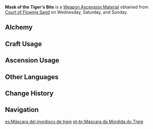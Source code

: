 {{Item Infobox
|id           = 114034
|image        = Item Mask of the Tiger's Bite.png
|type         = Weapon Ascension Materials
|invCategory  = Character Development Items
|group        = Oni Masks
|rarity       = 3
|description  = "Sumirezome Sangetsu Kogetsukan" depicts the fierce [[oni]] [[Chiyo|Torachiyo]] shattering the Shogun's naginata with a single bite, thus gaining the upper hand for a time. As such, masks that are based on him have finely crafted fangs.<br />In the denouement of this tale, the wounded oni fled into the forest, deathly afraid of showing himself even to the cold moonlight. The wind that whispers through the alleys and valleys can be said to resemble his quiet cries of agony, and so there is a poetic seasonal expression for this in Inazuma: "Torachiyo's Wind."
|day1         = Wednesday
|day2         = Saturday
|day3         = Sunday
|source1      = Court of Flowing Sand
|source2      = [[Crafting]]
|source3      = [[Parametric Transformer]]
}}
'''Mask of the Tiger's Bite''' is a [[Weapon Ascension Material]] obtained from [[Court of Flowing Sand]] on Wednesday, Saturday, and Sunday.

==Alchemy==
{{Recipe
|type = Crafting
|Mask of the Wicked Lieutenant = 3
|Mora = 125
|sort = Mask of the Wicked Lieutenant,Mora
}}

==Craft Usage==
{{Craft Usage}}

==Ascension Usage==
{{Ascension Usage}}

==Other Languages==
{{Other Languages
|en      = Mask of the Tiger's Bite
|zhs     = 今昔剧画之虎啮
|zhs_rm  = Jīnxī Jùhuà zhī Hǔ Niè
|zht     = 今昔劇畫之虎齧
|zht_rm  = Jīnxī Jùhuà zhī Hǔ Niè
|zh_tl   = Tiger's Bite of Dramatic Scenes of the Present and the Past
|ja      = 今昔劇画の虎牙
|ja_rm   = Konjaku Gekiga no Koga{{Assumed}}
|ja_tl   = Tiger Fang of the Past and Present Dramatic Picture
|ko      = 금석극화의 호교(虎噛)
|ko_rm   = Geumseokgeukhwa-ui Hogyo
|ko_tl   = Tiger's Bite of the Past and Present Dramatic Art
|es      = Máscara del mordisco de tigre
|es_tl   = 
|fr      = Masque de la morsure du tigre
|fr_tl   = Mask of the Tiger's Bite
|ru      = Маска тигриной пасти
|ru_tl   = Mask of the Tiger's Throat
|th      = Mask of the Tiger's Bite
|vi      = Nanh Cọp Của Gekiga
|vi_tl   = 
|de      = Die Maske des Tigerbisses
|de_tl   = The Mask of the Tigerbite
|id      = Mask of the Tiger's Bite
|pt      = Máscara da Mordida do Tigre
|pt_tl   = 
|ja_note = It can be a reference to {{w| Konjaku Monogatarishū}} which is a Japanese collection of tales inspired by Buddhist and popular folklore from the Heian period.
}}

==Change History==
{{Change History|2.0}}

==Navigation==
{{Development Item Navbox|Weapon Materials}}

[[es:Máscara del mordisco de tigre]]
[[pt-br:Máscara da Mordida do Tigre]]